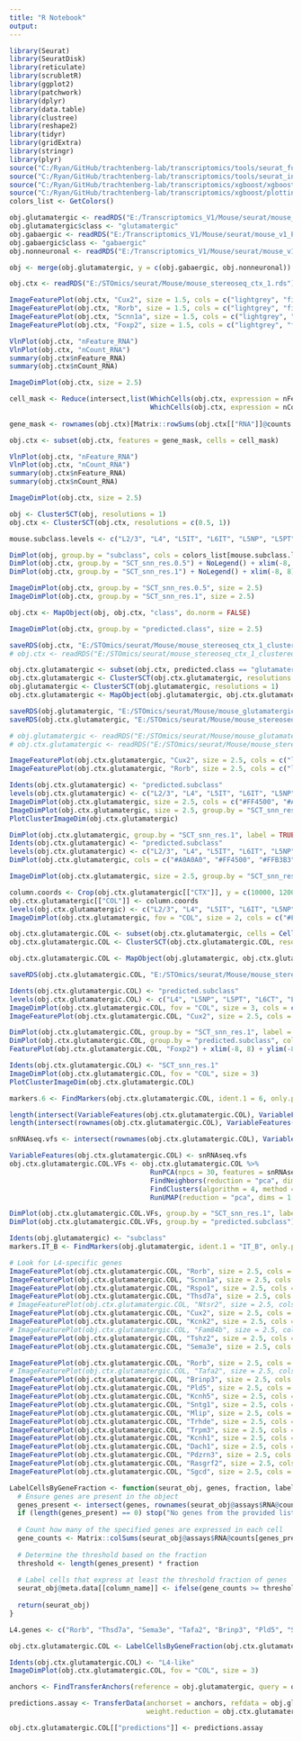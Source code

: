```yaml
---
title: "R Notebook"
output: 
---
```


```r

library(Seurat)
library(SeuratDisk)
library(reticulate)
library(scrubletR)
library(ggplot2)
library(patchwork)
library(dplyr)
library(data.table)
library(clustree)
library(reshape2)
library(tidyr)
library(gridExtra)
library(stringr)
library(plyr)
source("C:/Ryan/GitHub/trachtenberg-lab/transcriptomics/tools/seurat_functions.R")
source("C:/Ryan/GitHub/trachtenberg-lab/transcriptomics/tools/seurat_integration_functions.R")
source("C:/Ryan/GitHub/trachtenberg-lab/transcriptomics/xgboost/xgboost_train.R")
source("C:/Ryan/GitHub/trachtenberg-lab/transcriptomics/xgboost/plottingFxns.R")
colors_list <- GetColors()

obj.glutamatergic <- readRDS("E:/Transcriptomics_V1/Mouse/seurat/mouse_v1_P38_glutamatergic_processed.rds")
obj.glutamatergic$class <- "glutamatergic"
obj.gabaergic <- readRDS("E:/Transcriptomics_V1/Mouse/seurat/mouse_v1_P38_gabaergic_processed.rds")
obj.gabaergic$class <- "gabaergic"
obj.nonneuronal <- readRDS("E:/Transcriptomics_V1/Mouse/seurat/mouse_v1_P38_nonneuronal_processed.rds")

obj <- merge(obj.glutamatergic, y = c(obj.gabaergic, obj.nonneuronal))

obj.ctx <- readRDS("E:/STOmics/seurat/Mouse/mouse_stereoseq_ctx_1.rds")

```


```r

ImageFeaturePlot(obj.ctx, "Cux2", size = 1.5, cols = c("lightgrey", "firebrick1"), max.cutoff = 1)
ImageFeaturePlot(obj.ctx, "Rorb", size = 1.5, cols = c("lightgrey", "firebrick1"), max.cutoff = 1)
ImageFeaturePlot(obj.ctx, "Scnn1a", size = 1.5, cols = c("lightgrey", "firebrick1"), max.cutoff = 1)
ImageFeaturePlot(obj.ctx, "Foxp2", size = 1.5, cols = c("lightgrey", "firebrick1"), max.cutoff = 1)

```


```r

VlnPlot(obj.ctx, "nFeature_RNA")
VlnPlot(obj.ctx, "nCount_RNA")
summary(obj.ctx$nFeature_RNA)
summary(obj.ctx$nCount_RNA)

```


```r

ImageDimPlot(obj.ctx, size = 2.5)

```


```r

cell_mask <- Reduce(intersect,list(WhichCells(obj.ctx, expression = nFeature_RNA > 50),
                                   WhichCells(obj.ctx, expression = nCount_RNA > 100)))
  
gene_mask <- rownames(obj.ctx)[Matrix::rowSums(obj.ctx[["RNA"]]@counts > 0) > 8]

obj.ctx <- subset(obj.ctx, features = gene_mask, cells = cell_mask)

```


```r

VlnPlot(obj.ctx, "nFeature_RNA")
VlnPlot(obj.ctx, "nCount_RNA")
summary(obj.ctx$nFeature_RNA)
summary(obj.ctx$nCount_RNA)

```


```r

ImageDimPlot(obj.ctx, size = 2.5)

```


```r

obj <- ClusterSCT(obj, resolutions = 1)
obj.ctx <- ClusterSCT(obj.ctx, resolutions = c(0.5, 1))

```


```r

mouse.subclass.levels <- c("L2/3", "L4", "L5IT", "L6IT", "L5NP", "L5PT", "L6CT", "L6b", "Pvalb", "Sst", "Vip", "Lamp5", "Frem1", "Stac", "OD", "OPC", "Astro", "Micro", "Endo", "VLMC")

DimPlot(obj, group.by = "subclass", cols = colors_list[mouse.subclass.levels]) + NoLegend() + xlim(-20, 20) + ylim(-20, 20) + coord_equal()
DimPlot(obj.ctx, group.by = "SCT_snn_res.0.5") + NoLegend() + xlim(-8, 8) + ylim(-8, 8) + coord_equal()
DimPlot(obj.ctx, group.by = "SCT_snn_res.1") + NoLegend() + xlim(-8, 8) + ylim(-8, 8) + coord_equal()

```


```r

ImageDimPlot(obj.ctx, group.by = "SCT_snn_res.0.5", size = 2.5)
ImageDimPlot(obj.ctx, group.by = "SCT_snn_res.1", size = 2.5)

```


```r

obj.ctx <- MapObject(obj, obj.ctx, "class", do.norm = FALSE)

```


```r

ImageDimPlot(obj.ctx, group.by = "predicted.class", size = 2.5)

```


```r

saveRDS(obj.ctx, "E:/STOmics/seurat/Mouse/mouse_stereoseq_ctx_1_clustered_mapped.rds")
# obj.ctx <- readRDS("E:/STOmics/seurat/mouse_stereoseq_ctx_1_clustered.rds")

```


```r

obj.ctx.glutamatergic <- subset(obj.ctx, predicted.class == "glutamatergic")
obj.ctx.glutamatergic <- ClusterSCT(obj.ctx.glutamatergic, resolutions = 1)
obj.glutamatergic <- ClusterSCT(obj.glutamatergic, resolutions = 1)
obj.ctx.glutamatergic <- MapObject(obj.glutamatergic, obj.ctx.glutamatergic, "subclass", do.norm = FALSE)

```


```r

saveRDS(obj.glutamatergic, "E:/STOmics/seurat/Mouse/mouse_glutamatergic_reference.rds")
saveRDS(obj.ctx.glutamatergic, "E:/STOmics/seurat/Mouse/mouse_stereoseq_glutamatergic_1_clustered_mapped.rds")

# obj.glutamatergic <- readRDS("E:/STOmics/seurat/Mouse/mouse_glutamatergic_reference.rds")
# obj.ctx.glutamatergic <- readRDS("E:/STOmics/seurat/Mouse/mouse_stereoseq_glutamatergic_1_clustered_mapped.rds")

```


```r

ImageFeaturePlot(obj.ctx.glutamatergic, "Cux2", size = 2.5, cols = c("lightgrey", "firebrick1"), max.cutoff = 1)
ImageFeaturePlot(obj.ctx.glutamatergic, "Rorb", size = 2.5, cols = c("lightgrey", "firebrick1"), max.cutoff = 1)

```


```r

Idents(obj.ctx.glutamatergic) <- "predicted.subclass"
levels(obj.ctx.glutamatergic) <- c("L2/3", "L4", "L5IT", "L6IT", "L5NP", "L5PT", "L6CT", "L6b")
ImageDimPlot(obj.ctx.glutamatergic, size = 2.5, cols = c("#FF4500", "#A0A0A0", "#FFB3B3", "#FFA07A", "#128e27", "#1E90FF", "#C934EB", "#FFFFFF"))
ImageDimPlot(obj.ctx.glutamatergic, size = 2.5, group.by = "SCT_snn_res.1")
PlotClusterImageDim(obj.ctx.glutamatergic)

```


```r

DimPlot(obj.ctx.glutamatergic, group.by = "SCT_snn_res.1", label = TRUE) + NoLegend() + xlim(-8, 8) + ylim(-8, 8) + coord_equal()
Idents(obj.ctx.glutamatergic) <- "predicted.subclass"
levels(obj.ctx.glutamatergic) <- c("L2/3", "L4", "L5IT", "L6IT", "L5NP", "L5PT", "L6CT", "L6b")
DimPlot(obj.ctx.glutamatergic, cols = c("#A0A0A0", "#FF4500", "#FFB3B3", "#FFA07A", "#128e27", "#1E90FF", "#C934EB", "#FFFFFF")) + xlim(-8, 8) + ylim(-8, 8) + coord_equal()

```


```r

ImageDimPlot(obj.ctx.glutamatergic, size = 2.5, group.by = "SCT_snn_res.1") + xlim(10000, 12000) + ylim(-250, 1750)

```


```r

column.coords <- Crop(obj.ctx.glutamatergic[["CTX"]], y = c(10000, 12000), x = c(-250, 1750), coords = "tissue")
obj.ctx.glutamatergic[["COL"]] <- column.coords
levels(obj.ctx.glutamatergic) <- c("L2/3", "L4", "L5IT", "L6IT", "L5NP", "L5PT", "L6CT", "L6b")
ImageDimPlot(obj.ctx.glutamatergic, fov = "COL", size = 2, cols = c("#FF4500", "#A0A0A0", "#FFB3B3", "#FFA07A", "#128e27", "#1E90FF", "#C934EB", "#FFFFFF"))

```


```r

obj.ctx.glutamatergic.COL <- subset(obj.ctx.glutamatergic, cells = Cells(obj.ctx.glutamatergic[["COL"]]))
obj.ctx.glutamatergic.COL <- ClusterSCT(obj.ctx.glutamatergic.COL, resolutions = 1)

```


```r

obj.ctx.glutamatergic.COL <- MapObject(obj.glutamatergic, obj.ctx.glutamatergic.COL, "subclass", do.norm = FALSE)

```


```r

saveRDS(obj.ctx.glutamatergic.COL, "E:/STOmics/seurat/Mouse/mouse_stereoseq_ctx_1_COL_clustered_mapped.rds")

```


```r

Idents(obj.ctx.glutamatergic.COL) <- "predicted.subclass"
levels(obj.ctx.glutamatergic.COL) <- c("L4", "L5NP", "L5PT", "L6CT", "L6b")
ImageDimPlot(obj.ctx.glutamatergic.COL, fov = "COL", size = 3, cols = c("#A0A0A0", "#128e27", "#1E90FF", "#C934EB", "#FFFFFF"))
ImageFeaturePlot(obj.ctx.glutamatergic.COL, "Cux2", size = 2.5, cols = c("lightgrey", "firebrick1"), max.cutoff = 1)

```


```r

DimPlot(obj.ctx.glutamatergic.COL, group.by = "SCT_snn_res.1", label = TRUE) + NoLegend() + xlim(-8, 8) + ylim(-8, 8) + coord_equal()
DimPlot(obj.ctx.glutamatergic.COL, group.by = "predicted.subclass", cols = c("#A0A0A0", "#128e27", "#1E90FF", "#C934EB", "#FFFFFF")) + xlim(-8, 8) + ylim(-8, 8) + coord_equal()
FeaturePlot(obj.ctx.glutamatergic.COL, "Foxp2") + xlim(-8, 8) + ylim(-8, 8) + coord_equal()

```


```r

Idents(obj.ctx.glutamatergic.COL) <- "SCT_snn_res.1"
ImageDimPlot(obj.ctx.glutamatergic.COL, fov = "COL", size = 3)
PlotClusterImageDim(obj.ctx.glutamatergic.COL)

```


```r

markers.6 <- FindMarkers(obj.ctx.glutamatergic.COL, ident.1 = 6, only.pos = TRUE)

```


```r

length(intersect(VariableFeatures(obj.ctx.glutamatergic.COL), VariableFeatures(obj.glutamatergic)))
length(intersect(rownames(obj.ctx.glutamatergic.COL), VariableFeatures(obj.glutamatergic)))

snRNAseq.vfs <- intersect(rownames(obj.ctx.glutamatergic.COL), VariableFeatures(obj.glutamatergic))

VariableFeatures(obj.ctx.glutamatergic.COL) <- snRNAseq.vfs
obj.ctx.glutamatergic.COL.VFs <- obj.ctx.glutamatergic.COL %>%
                                   RunPCA(npcs = 30, features = snRNAseq.vfs, verbose = FALSE) %>%
                                   FindNeighbors(reduction = "pca", dims = 1:30, verbose = FALSE) %>%
                                   FindClusters(algorithm = 4, method = "igraph") %>%
                                   RunUMAP(reduction = "pca", dims = 1:30, verbose = FALSE)

```


```r

DimPlot(obj.ctx.glutamatergic.COL.VFs, group.by = "SCT_snn_res.1", label = TRUE) + NoLegend() + xlim(-8, 8) + ylim(-8, 8) + coord_equal()
DimPlot(obj.ctx.glutamatergic.COL.VFs, group.by = "predicted.subclass") + xlim(-8, 8) + ylim(-8, 8) + coord_equal()

```


```r

Idents(obj.glutamatergic) <- "subclass"
markers.IT_B <- FindMarkers(obj.glutamatergic, ident.1 = "IT_B", only.pos = TRUE)

```


```r

# Look for L4-specific genes
ImageFeaturePlot(obj.ctx.glutamatergic.COL, "Rorb", size = 2.5, cols = c("lightgrey", "firebrick1"), max.cutoff = 1)
ImageFeaturePlot(obj.ctx.glutamatergic.COL, "Scnn1a", size = 2.5, cols = c("lightgrey", "firebrick1"), max.cutoff = 1)
ImageFeaturePlot(obj.ctx.glutamatergic.COL, "Rspo1", size = 2.5, cols = c("lightgrey", "firebrick1"), max.cutoff = 1)
ImageFeaturePlot(obj.ctx.glutamatergic.COL, "Thsd7a", size = 2.5, cols = c("lightgrey", "firebrick1"), max.cutoff = 1)
# ImageFeaturePlot(obj.ctx.glutamatergic.COL, "Ntsr2", size = 2.5, cols = c("lightgrey", "firebrick1"), max.cutoff = 1)
ImageFeaturePlot(obj.ctx.glutamatergic.COL, "Cux2", size = 2.5, cols = c("lightgrey", "firebrick1"), max.cutoff = 1)
ImageFeaturePlot(obj.ctx.glutamatergic.COL, "Kcnk2", size = 2.5, cols = c("lightgrey", "firebrick1"), max.cutoff = 1)
# ImageFeaturePlot(obj.ctx.glutamatergic.COL, "Fam84b", size = 2.5, cols = c("lightgrey", "firebrick1"), max.cutoff = 1)
ImageFeaturePlot(obj.ctx.glutamatergic.COL, "Tshz2", size = 2.5, cols = c("lightgrey", "firebrick1"), max.cutoff = 1)
ImageFeaturePlot(obj.ctx.glutamatergic.COL, "Sema3e", size = 2.5, cols = c("lightgrey", "firebrick1"), max.cutoff = 1)

```


```r

ImageFeaturePlot(obj.ctx.glutamatergic.COL, "Rorb", size = 2.5, cols = c("lightgrey", "firebrick1"), max.cutoff = 1)
# ImageFeaturePlot(obj.ctx.glutamatergic.COL, "Tafa2", size = 2.5, cols = c("lightgrey", "firebrick1"), max.cutoff = 1)
ImageFeaturePlot(obj.ctx.glutamatergic.COL, "Brinp3", size = 2.5, cols = c("lightgrey", "firebrick1"), max.cutoff = 1)
ImageFeaturePlot(obj.ctx.glutamatergic.COL, "Pld5", size = 2.5, cols = c("lightgrey", "firebrick1"), max.cutoff = 1)
ImageFeaturePlot(obj.ctx.glutamatergic.COL, "Kcnh5", size = 2.5, cols = c("lightgrey", "firebrick1"), max.cutoff = 1)
ImageFeaturePlot(obj.ctx.glutamatergic.COL, "Sntg1", size = 2.5, cols = c("lightgrey", "firebrick1"), max.cutoff = 1)
ImageFeaturePlot(obj.ctx.glutamatergic.COL, "Mlip", size = 2.5, cols = c("lightgrey", "firebrick1"), max.cutoff = 1)
ImageFeaturePlot(obj.ctx.glutamatergic.COL, "Trhde", size = 2.5, cols = c("lightgrey", "firebrick1"), max.cutoff = 1)
ImageFeaturePlot(obj.ctx.glutamatergic.COL, "Trpm3", size = 2.5, cols = c("lightgrey", "firebrick1"), max.cutoff = 1)
ImageFeaturePlot(obj.ctx.glutamatergic.COL, "Kcnh1", size = 2.5, cols = c("lightgrey", "firebrick1"), max.cutoff = 1)
ImageFeaturePlot(obj.ctx.glutamatergic.COL, "Dach1", size = 2.5, cols = c("lightgrey", "firebrick1"), max.cutoff = 1)
ImageFeaturePlot(obj.ctx.glutamatergic.COL, "Pdzrn3", size = 2.5, cols = c("lightgrey", "firebrick1"), max.cutoff = 1)
ImageFeaturePlot(obj.ctx.glutamatergic.COL, "Rasgrf2", size = 2.5, cols = c("lightgrey", "firebrick1"), max.cutoff = 1)
ImageFeaturePlot(obj.ctx.glutamatergic.COL, "Sgcd", size = 2.5, cols = c("lightgrey", "firebrick1"), max.cutoff = 1)

```


```r

LabelCellsByGeneFraction <- function(seurat_obj, genes, fraction, label, column_name) {
  # Ensure genes are present in the object
  genes_present <- intersect(genes, rownames(seurat_obj@assays$RNA@counts))
  if (length(genes_present) == 0) stop("No genes from the provided list are present in the Seurat object.")
  
  # Count how many of the specified genes are expressed in each cell
  gene_counts <- Matrix::colSums(seurat_obj@assays$RNA@counts[genes_present, ] > 0)
  
  # Determine the threshold based on the fraction
  threshold <- length(genes_present) * fraction
  
  # Label cells that express at least the threshold fraction of genes
  seurat_obj@meta.data[[column_name]] <- ifelse(gene_counts >= threshold, label, NA)
  
  return(seurat_obj)
}

L4.genes <- c("Rorb", "Thsd7a", "Sema3e", "Tafa2", "Brinp3", "Pld5", "Sntg1", "Mlip", "Trpm3", "Kcnh1", "Dach1", "Pdzrn3")

obj.ctx.glutamatergic.COL <- LabelCellsByGeneFraction(obj.ctx.glutamatergic.COL, L4.genes, 0.15, "L4", "L4-like")

```


```r

Idents(obj.ctx.glutamatergic.COL) <- "L4-like"
ImageDimPlot(obj.ctx.glutamatergic.COL, fov = "COL", size = 3)

```


```r

anchors <- FindTransferAnchors(reference = obj.glutamatergic, query = obj.ctx.glutamatergic.COL, normalization.method = "SCT")

predictions.assay <- TransferData(anchorset = anchors, refdata = obj.glutamatergic$subclass, prediction.assay = TRUE,
                                  weight.reduction = obj.ctx.glutamatergic.COL[["pca"]], dims = 1:30)

obj.ctx.glutamatergic.COL[["predictions"]] <- predictions.assay

```





























